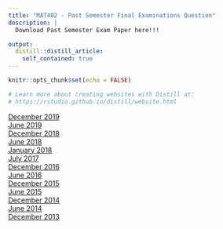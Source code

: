 ```yaml
---
title: "MAT402 - Past Semester Final Examinations Question"
description: |
  Download Past Semester Exam Paper here!!!

output: 
  distill::distill_article:
    self_contained: true
---
```

  
```r
knitr::opts_chunk$set(echo = FALSE)

# Learn more about creating websites with Distill at:
# https://rstudio.github.io/distill/website.html

```

[December 2019](files/exampapers/mat402/2019 December.pdf)  
[June 2019](files/exampapers/mat402/2019 June.pdf)  
[December 2018](files/exampapers/mat402/2018 December.pdf)  
[June 2018](files/exampapers/mat402/2018 June.pdf)  
[January 2018](files/exampapers/mat402/2018 January.pdf)  
[July 2017](files/exampapers/mat402/2017 July.pdf)  
[December 2016](files/exampapers/mat402/2016 December.pdf)  
[June 2016](files/exampapers/mat402/2016 June.pdf)  
[December 2015](files/exampapers/mat402/2015 December.pdf)  
[June 2015](files/exampapers/mat402/2015 June.pdf)  
[December 2014](files/exampapers/mat402/2014 December.pdf)  
[June 2014](files/exampapers/mat402/2014 June.pdf)  
[December 2013](files/exampapers/mat402/2013 December.pdf)  

